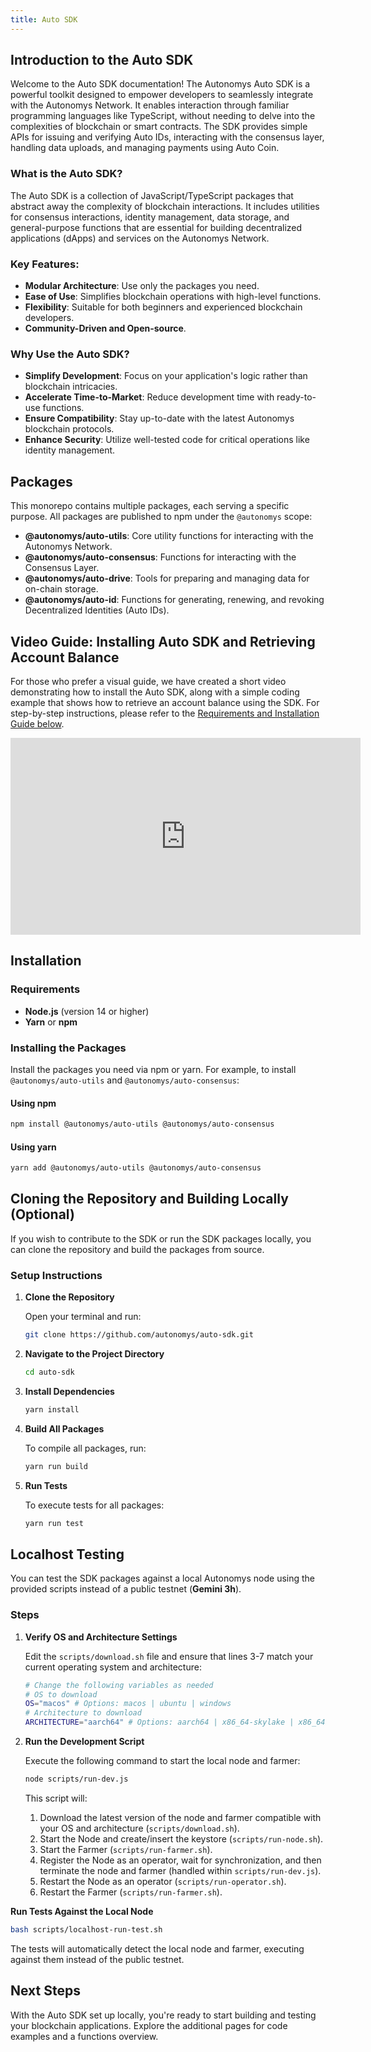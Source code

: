 ```yaml
---
title: Auto SDK
---
```



## Introduction to the Auto SDK

Welcome to the Auto SDK documentation! The Autonomys Auto SDK is a powerful toolkit designed to empower developers to seamlessly integrate with the Autonomys Network. It enables interaction through familiar programming languages like TypeScript, without needing to delve into the complexities of blockchain or smart contracts. The SDK provides simple APIs for issuing and verifying Auto IDs, interacting with the consensus layer, handling data uploads, and managing payments using Auto Coin.

### What is the Auto SDK?

The Auto SDK is a collection of JavaScript/TypeScript packages that abstract away the complexity of blockchain interactions. It includes utilities for consensus interactions, identity management, data storage, and general-purpose functions that are essential for building decentralized applications (dApps) and services on the Autonomys Network.

### Key Features:

- **Modular Architecture**: Use only the packages you need.
- **Ease of Use**: Simplifies blockchain operations with high-level functions.
- **Flexibility**: Suitable for both beginners and experienced blockchain developers.
- **Community-Driven and Open-source**.

### Why Use the Auto SDK?

- **Simplify Development**: Focus on your application's logic rather than blockchain intricacies.
- **Accelerate Time-to-Market**: Reduce development time with ready-to-use functions.
- **Ensure Compatibility**: Stay up-to-date with the latest Autonomys blockchain protocols.
- **Enhance Security**: Utilize well-tested code for critical operations like identity management.

## Packages

This monorepo contains multiple packages, each serving a specific purpose. All packages are published to npm under the `@autonomys` scope:

- **@autonomys/auto-utils**: Core utility functions for interacting with the Autonomys Network.
- **@autonomys/auto-consensus**: Functions for interacting with the Consensus Layer.
- **@autonomys/auto-drive**: Tools for preparing and managing data for on-chain storage.
- **@autonomys/auto-id**: Functions for generating, renewing, and revoking Decentralized Identities (Auto IDs).

## Video Guide: Installing Auto SDK and Retrieving Account Balance 
For those who prefer a visual guide, we have created a short video demonstrating how to install the Auto SDK, along with a simple coding example that shows how to retrieve an account balance using the SDK. For step-by-step instructions, please refer to the [Requirements and Installation Guide below](#requirements).

<iframe width="560" height="315" src="https://www.youtube.com/embed/B5J9fwE5-vI?si=Mt133r3I2QnCae0A" title="Installing and using Auto SDK" frameBorder="0" allow="accelerometer; autoplay; clipboard-write; encrypted-media; gyroscope; picture-in-picture; web-share" referrerpolicy="strict-origin-when-cross-origin" allowfullscreen></iframe>

## Installation

### Requirements

- **Node.js** (version 14 or higher)
- **Yarn** or **npm**

### Installing the Packages

Install the packages you need via npm or yarn. For example, to install `@autonomys/auto-utils` and `@autonomys/auto-consensus`:

#### Using npm

```bash
npm install @autonomys/auto-utils @autonomys/auto-consensus
```

#### Using yarn

```bash
yarn add @autonomys/auto-utils @autonomys/auto-consensus
```

## Cloning the Repository and Building Locally (Optional)

If you wish to contribute to the SDK or run the SDK packages locally, you can clone the repository and build the packages from source.

### Setup Instructions

1. **Clone the Repository**

   Open your terminal and run:

   ```bash
   git clone https://github.com/autonomys/auto-sdk.git
   ```

2. **Navigate to the Project Directory**

   ```bash
   cd auto-sdk
   ```

3. **Install Dependencies**

   ```bash
   yarn install
   ```

4. **Build All Packages**

   To compile all packages, run:

   ```bash
   yarn run build
   ```

5. **Run Tests**

   To execute tests for all packages:

   ```bash
   yarn run test
   ```

## Localhost Testing

You can test the SDK packages against a local Autonomys node using the provided scripts instead of a public testnet (**Gemini 3h**).

### Steps

1. **Verify OS and Architecture Settings**

    Edit the `scripts/download.sh` file and ensure that lines 3-7 match your current operating system and architecture:

    ```bash
    # Change the following variables as needed
    # OS to download
    OS="macos" # Options: macos | ubuntu | windows
    # Architecture to download
    ARCHITECTURE="aarch64" # Options: aarch64 | x86_64-skylake | x86_64-v2
    ```

2. **Run the Development Script**

    Execute the following command to start the local node and farmer:

    ```bash
    node scripts/run-dev.js
    ```

    This script will:

    1. Download the latest version of the node and farmer compatible with your OS and architecture (`scripts/download.sh`).
    2. Start the Node and create/insert the keystore (`scripts/run-node.sh`).
    3. Start the Farmer (`scripts/run-farmer.sh`).
    4. Register the Node as an operator, wait for synchronization, and then terminate the node and farmer (handled within `scripts/run-dev.js`).
    5. Restart the Node as an operator (`scripts/run-operator.sh`).
    6. Restart the Farmer (`scripts/run-farmer.sh`).

**Run Tests Against the Local Node**

```bash
bash scripts/localhost-run-test.sh
```

The tests will automatically detect the local node and farmer, executing against them instead of the public testnet.

## Next Steps

With the Auto SDK set up locally, you're ready to start building and testing your blockchain applications. Explore the additional pages for code examples and a functions overview.